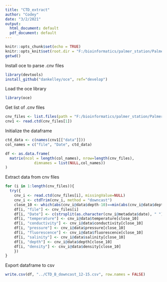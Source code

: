 ```yaml
---
title: "CTD_extract"
author: "Codey"
date: "3/2/2021"
output:
  html_document: default
  pdf_document: default
---
```


```r
knitr::opts_chunk$set(echo = TRUE)
knitr::opts_knit$set(root.dir = "F:/bioinformatics/palmer_station/Palmer_Station_Metadata/CTD_B_downcast")
getwd()
```

Install oce to parse .cnv files 
```r
library(devtools)
install_github("dankelley/oce", ref="develop")
```

Load the oce library
```r
library(oce)
```

Get list of .cnv files
```r
cnv_files <- list.files(path = "F:/bioinformatics/palmer_station/Palmer_Station_Metadata/CTD_B_downcast")
cnv1 <- read.ctd(cnv_files[1])
```

Initialize the dataframe
```r
ctd_data <- c(names(cnv1[["data"]]))
col_names = c("file", "Date", ctd_data)

df <- as.data.frame(
  matrix(ncol = length(col_names), nrow=length(cnv_files),
             dimnames = list(NULL,col_names))
)
```

Extract data from cnv files
```r
for (i in 1:length(cnv_files)){
  try({
    cnv_i <- read.ctd(cnv_files[i], missingValue=NULL)
    cnv_i <- ctdTrim(cnv_i, method = "downcast")
    close_10 <- which(abs(cnv_i@data$depth-10)==min(abs(cnv_i@data$depth-10)))[1]
    df[i, "file"] <- cnv_files[i]
    df[i, "Date"] <- c(strsplit(as.character(cnv_i@metadata$date), " ")[[1]][1])
    df[i, "temperature"] <- cnv_i@data$temperature[close_10]
    df[i, "conductivity"] <- cnv_i@data$conductivity[close_10]
    df[i, "pressure"] <- cnv_i@data$pressure[close_10]
    df[i, "fluorescence"] <- cnv_i@data$fluorescence[close_10]
    df[i, "salinity"] <- cnv_i@data$salinity[close_10]
    df[i, "depth"] <- cnv_i@data$depth[close_10]
    df[i, "density"] <- cnv_i@data$density[close_10]
    })
}
```
Export dataframe to csv
```r
write.csv(df, "../CTD_B_downcast_12-15.csv", row.names = FALSE)
```

